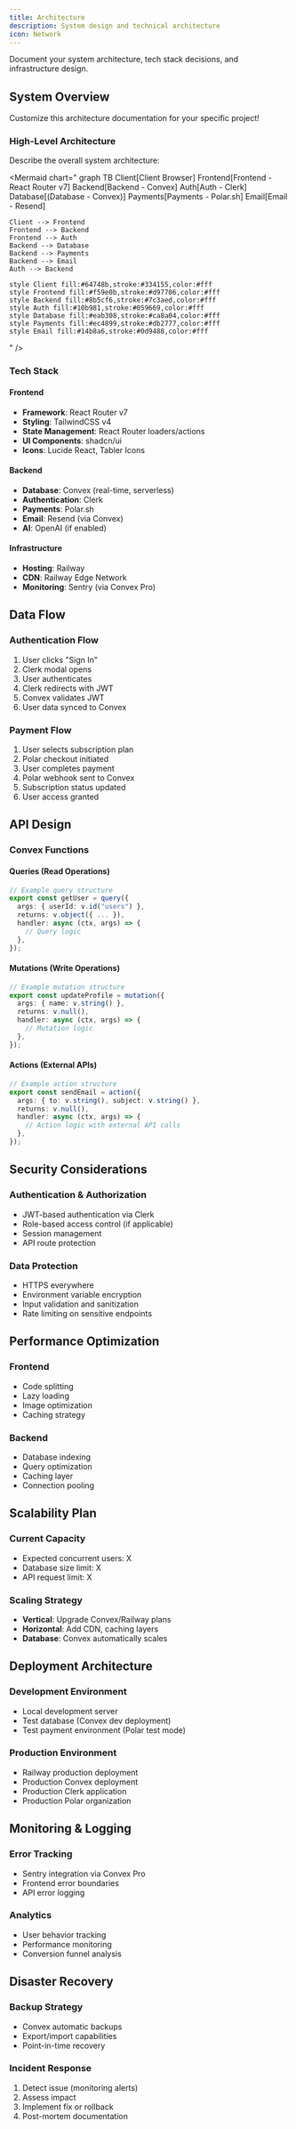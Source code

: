 ```yaml
---
title: Architecture
description: System design and technical architecture
icon: Network
---
```


<YouTube id="UqJJktxCY9U" />

Document your system architecture, tech stack decisions, and infrastructure design.

## System Overview

<Warning>
Customize this architecture documentation for your specific project!
</Warning>

### High-Level Architecture

Describe the overall system architecture:

<Mermaid
  chart="
graph TB
    Client[Client Browser]
    Frontend[Frontend - React Router v7]
    Backend[Backend - Convex]
    Auth[Auth - Clerk]
    Database[(Database - Convex)]
    Payments[Payments - Polar.sh]
    Email[Email - Resend]
    
    Client --> Frontend
    Frontend --> Backend
    Frontend --> Auth
    Backend --> Database
    Backend --> Payments
    Backend --> Email
    Auth --> Backend
    
    style Client fill:#64748b,stroke:#334155,color:#fff
    style Frontend fill:#f59e0b,stroke:#d97706,color:#fff
    style Backend fill:#8b5cf6,stroke:#7c3aed,color:#fff
    style Auth fill:#10b981,stroke:#059669,color:#fff
    style Database fill:#eab308,stroke:#ca8a04,color:#fff
    style Payments fill:#ec4899,stroke:#db2777,color:#fff
    style Email fill:#14b8a6,stroke:#0d9488,color:#fff
"
/>

### Tech Stack

#### Frontend
- **Framework**: React Router v7
- **Styling**: TailwindCSS v4
- **State Management**: React Router loaders/actions
- **UI Components**: shadcn/ui
- **Icons**: Lucide React, Tabler Icons

#### Backend
- **Database**: Convex (real-time, serverless)
- **Authentication**: Clerk
- **Payments**: Polar.sh
- **Email**: Resend (via Convex)
- **AI**: OpenAI (if enabled)

#### Infrastructure
- **Hosting**: Railway
- **CDN**: Railway Edge Network
- **Monitoring**: Sentry (via Convex Pro)

## Data Flow

### Authentication Flow

1. User clicks "Sign In"
2. Clerk modal opens
3. User authenticates
4. Clerk redirects with JWT
5. Convex validates JWT
6. User data synced to Convex

### Payment Flow

1. User selects subscription plan
2. Polar checkout initiated
3. User completes payment
4. Polar webhook sent to Convex
5. Subscription status updated
6. User access granted

## API Design

### Convex Functions

#### Queries (Read Operations)

```typescript
// Example query structure
export const getUser = query({
  args: { userId: v.id("users") },
  returns: v.object({ ... }),
  handler: async (ctx, args) => {
    // Query logic
  },
});
```

#### Mutations (Write Operations)

```typescript
// Example mutation structure
export const updateProfile = mutation({
  args: { name: v.string() },
  returns: v.null(),
  handler: async (ctx, args) => {
    // Mutation logic
  },
});
```

#### Actions (External APIs)

```typescript
// Example action structure
export const sendEmail = action({
  args: { to: v.string(), subject: v.string() },
  returns: v.null(),
  handler: async (ctx, args) => {
    // Action logic with external API calls
  },
});
```

## Security Considerations

### Authentication & Authorization

- JWT-based authentication via Clerk
- Role-based access control (if applicable)
- Session management
- API route protection

### Data Protection

- HTTPS everywhere
- Environment variable encryption
- Input validation and sanitization
- Rate limiting on sensitive endpoints

## Performance Optimization

### Frontend

- Code splitting
- Lazy loading
- Image optimization
- Caching strategy

### Backend

- Database indexing
- Query optimization
- Caching layer
- Connection pooling

## Scalability Plan

### Current Capacity

- Expected concurrent users: X
- Database size limit: X
- API request limit: X

### Scaling Strategy

- **Vertical**: Upgrade Convex/Railway plans
- **Horizontal**: Add CDN, caching layers
- **Database**: Convex automatically scales

## Deployment Architecture

### Development Environment

- Local development server
- Test database (Convex dev deployment)
- Test payment environment (Polar test mode)

### Production Environment

- Railway production deployment
- Production Convex deployment
- Production Clerk application
- Production Polar organization

## Monitoring & Logging

### Error Tracking

- Sentry integration via Convex Pro
- Frontend error boundaries
- API error logging

### Analytics

- User behavior tracking
- Performance monitoring
- Conversion funnel analysis

## Disaster Recovery

### Backup Strategy

- Convex automatic backups
- Export/import capabilities
- Point-in-time recovery

### Incident Response

1. Detect issue (monitoring alerts)
2. Assess impact
3. Implement fix or rollback
4. Post-mortem documentation
